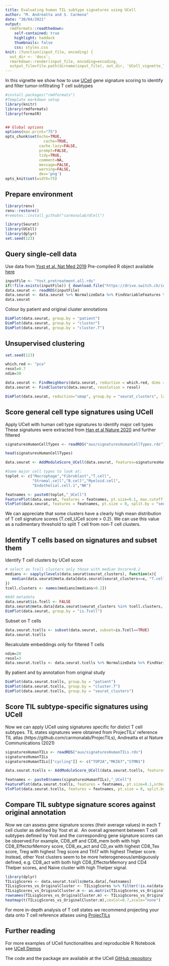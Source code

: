 ```yaml
---
title: Evaluating human TIL subtype signatures using UCell
author: "M. Andreatta and S. Carmona"
date: "30/04/2021"
output:
  rmdformats::readthedown:
    self-contained: true
    highlight: haddock
    thumbnails: false
    css: styles.css
knit: (function(input_file, encoding) {
  out_dir <- 'docs';
  rmarkdown::render(input_file, encoding=encoding,
  output_file=file.path(dirname(input_file), out_dir, 'UCell_vignette_TILstates.html'))})
---
```




In this vignette we show how to use [UCell](https://github.com/carmonalab/UCell) gene signature scoring to identify and filter tumor-infiltrating T cell subtypes


```r
#install.packages("rmdformats")
#Template markdown setup
library(knitr)
library(rmdformats)
library(formatR)


## Global options
options(max.print="75")
opts_chunk$set(echo=TRUE,
	             cache=TRUE,
               cache.lazy=FALSE,
               prompt=FALSE,
               tidy=TRUE,
               comment=NA,
               message=FALSE,
               warning=FALSE,
               dev='png')
opts_knit$set(width=75)

```

## Prepare environment

```r
library(renv)
renv::restore()
#remotes::install_github("carmonalab/UCell")

library(Seurat)
library(UCell)
library(dplyr)
set.seed(123)
```

## Query single-cell data

Use data from [Yost et al. Nat Med 2019](https://www.ncbi.nlm.nih.gov/pmc/articles/PMC6689255/)
Pre-compiled R object available [here](https://drive.switch.ch/index.php/s/cluBLHkFFzLZWzL/download)
```r
inputFile <- "Yost.pretreatment.all.rds"
if(!file.exists(inputFile)) { download.file("https://drive.switch.ch/index.php/s/cluBLHkFFzLZWzL/download",inputFile)}
data.seurat <- readRDS(inputFile)
data.seurat <- data.seurat %>% NormalizeData %>% FindVariableFeatures %>% ScaleData %>% RunPCA %>% RunUMAP(dims=1:30)
data.seurat
```

Colour by patient and original cluster annotations

```r
DimPlot(data.seurat, group.by = "patient")
DimPlot(data.seurat, group.by = "cluster")
DimPlot(data.seurat, group.by = "cluster.T")
```

## Unsupervised clustering

```r
set.seed(123)

which.red <- "pca"
resol=0.7
ndim=30

data.seurat <- FindNeighbors(data.seurat, reduction = which.red, dims = 1:ndim)
data.seurat <- FindClusters(data.seurat, resolution = resol)

DimPlot(data.seurat, reduction="umap", group.by = "seurat_clusters", label = T) + NoLegend()
```

## Score general cell type signatures using UCell

Apply UCell with human cell type signatures to identify major cell types
These signatures were extracted from [Han et al Nature 2020](https://www.nature.com/articles/s41586-020-2157-4) and further filtered

```r

signaturesHumanCellTypes <- readRDS("aux/signaturesHumanCellTypes.rds")

head(signaturesHumanCellTypes)

data.seurat <- AddModuleScore_UCell(data.seurat, features=signaturesHumanCellTypes, ncores=4)

#Some major cell types to look at:
toplot <- c("Macrophage","Fibroblast","T.cell",
            "Stromal.cell","B.cell","Myeloid.cell",
            "Endothelial.cell.1","NK")

featnames <- paste0(toplot,"_UCell")
FeaturePlot(data.seurat, features = featnames, pt.size=0.1, max.cutoff = 'q99', ncol=2)
VlnPlot(data.seurat, features = featnames, pt.size = 0, split.by = "seurat_clusters", ncol=2)
```

We can appreciate that some clusters have a clearly high mean distribution of T cell signature scores (T.cell_UCell score > 0.2).
We can use this value as a rudimentary threshold to split T cell from non-T cell clusters.


## Identify T cells based on signatures and subset them

Identify T cell clusters by UCell score

```r
# select as Tcell clusters only those with median Uscore>0.2
medians <- sapply(levels(data.seurat$seurat_clusters), function(x){
   median(data.seurat@meta.data[data.seurat$seurat_clusters==x, "T.cell_UCell"])
})
tcell.clusters <- names(medians[medians>0.2])

#Add metadata
data.seurat$is.Tcell <- FALSE
data.seurat@meta.data[data.seurat$seurat_clusters %in% tcell.clusters, "is.Tcell"] <- TRUE
DimPlot(data.seurat, group.by = "is.Tcell")
```

Subset on T cells

```r
data.seurat.tcells <- subset(data.seurat, subset=is.Tcell==TRUE)
data.seurat.tcells
```

Recalculate embeddings only for filtered T cells

```r
ndim=20
resol=3
data.seurat.tcells <- data.seurat.tcells %>% NormalizeData %>% FindVariableFeatures %>% ScaleData %>% RunPCA  %>% RunUMAP(dims=1:ndim)
```

By patient and by annotation from original study

```r
DimPlot(data.seurat.tcells, group.by = "patient")
DimPlot(data.seurat.tcells, group.by = "cluster.T")
DimPlot(data.seurat.tcells, group.by = "seurat_clusters")
```

## Score TIL subtype-specific signatures using UCell

Now we can apply UCell using signatures specific for distict T cell subtypes.
TIL states signatures were obtained from ProjecTILs' reference TIL atlas (https://github.com/carmonalab/ProjecTILs), Andreatta et al Nature Communications (2021)

```r
signaturesHumanTILs <- readRDS("aux/signaturesHumanTILs.rds")
signaturesHumanTILs
signaturesHumanTILs[["cycling"]] <- c("TOP2A","MKI67","STMN1")

data.seurat.tcells <- AddModuleScore_UCell(data.seurat.tcells, features=signaturesHumanTILs, ncores=4)
```

```r
featnames <- paste0(names(signaturesHumanTILs),"_UCell")
FeaturePlot(data.seurat.tcells, features = featnames, pt.size=0.1,order = T)
VlnPlot(data.seurat.tcells, features = featnames, pt.size = 0, split.by = "seurat_clusters")
```


## Compare TIL subtype signature scores against original annotation

Now we can assess gene signature scores (their average values) in each T cell cluster as defined by Yost et al. 
An overall agreement between T cell subtypes defined by Yost and the corresponding gene signature scores can be observed.For example, CD8_eff and CD8_mem both with high CD8_EffectorMemory score, CD8_ex_act and CD_ex with highest CD8_Tex score, Treg with highest Treg score and Th17 with highest Thelper score. Instead, other Yost clusters seem to be more heterogeneous/ambiguously defined, e.g. CD8_act with both high CD8_EffectorMemory and CD4 Thelper scores, and Naive cluster with high Thelper signal.


```r
library(dplyr)
TILsigScores <- data.seurat.tcells@meta.data[,featnames]
TILsigScores_vs_OriginalCluster <- TILsigScores %>% filter(!is.na(data.seurat.tcells@meta.data$cluster.T)) %>% group_by(data.seurat.tcells@meta.data$cluster.T[!is.na(data.seurat.tcells@meta.data$cluster.T)]) %>% summarise_each(mean)
TILsigScores_vs_OriginalCluster.m <- as.matrix(TILsigScores_vs_OriginalCluster[,-1])
rownames(TILsigScores_vs_OriginalCluster.m) <- TILsigScores_vs_OriginalCluster[,1][[1]]
heatmap(t(TILsigScores_vs_OriginalCluster.m),cexCol=0.7,scale="none")
```


For more in-depth analysis of T cell states we recommend projecting your data onto T cell reference atlases using [ProjecTILs](https://github.com/carmonalab/ProjecTILs)

## Further reading

For more examples of UCell functionalities and reproducible R Notebook see [UCell Demos](https://gitlab.unil.ch/carmona/UCell_demo/)

The code and the package are available at the UCell [GitHub repository](https://github.com/carmonalab/UCell)
